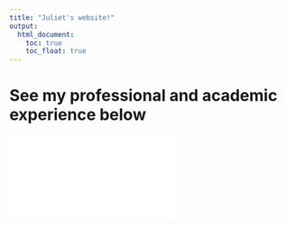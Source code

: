 ```yaml
---
title: "Juliet's website!"
output: 
  html_document:
    toc: true
    toc_float: true
---
```


# See my professional and academic experience below

![](resume.pdf)